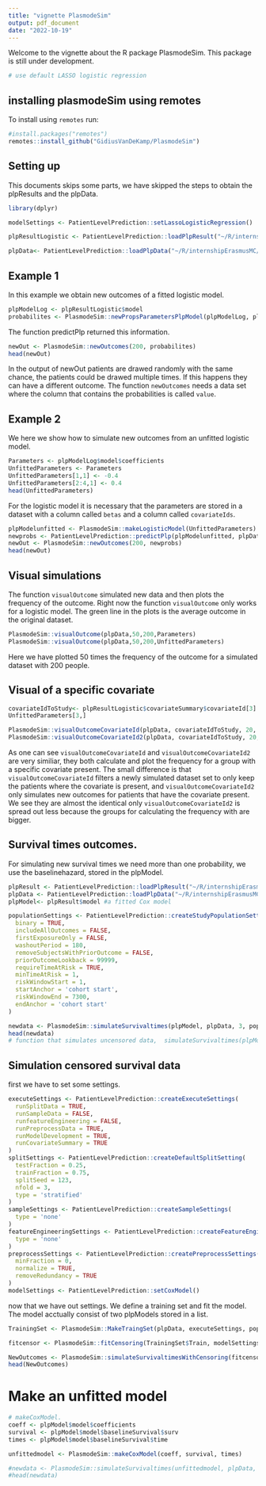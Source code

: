 ```yaml
---
title: "vignette PlasmodeSim"
output: pdf_document
date: "2022-10-19"
---
```

Welcome to the vignette about the R package PlasmodeSim. This package is still under development.

```r

# use default LASSO logistic regression

```

## installing plasmodeSim using remotes
To install using `remotes` run:
```r
#install.packages("remotes")
remotes::install_github("GidiusVanDeKamp/PlasmodeSim")
```


## Setting up
This documents skips some parts, we have skipped the steps to obtain the plpResults and the plpData. 

````r
library(dplyr) 

modelSettings <- PatientLevelPrediction::setLassoLogisticRegression()

plpResultLogistic <- PatientLevelPrediction::loadPlpResult("~/R/internshipErasmusMC/simulate-new-patients-outcomes/plp_demolog/Result")

plpData<- PatientLevelPrediction::loadPlpData("~/R/internshipErasmusMC/simulate-new-patients-outcomes/plp_demolog/Data" )
````

## Example 1

In this example we obtain new outcomes of a fitted logistic model.
````r
plpModelLog <- plpResultLogistic$model
probabilites <- PlasmodeSim::newPropsParametersPlpModel(plpModelLog, plpData, plpData$cohorts)
```` 
The function predictPlp returned this information. 

````r
newOut <- PlasmodeSim::newOutcomes(200, probabilites)
head(newOut)

````
In the output of newOut patients are drawed randomly with the same chance, the patients could be drawed multiple times. If this happens they can have a different outcome. The function `newOutcomes` needs a data set where the column that contains the probabilities is called `value`.

## Example 2 
We here we show how to simulate new outcomes from an unfitted logistic model.

````R
Parameters <- plpModelLog$model$coefficients
UnfittedParameters <- Parameters
UnfittedParameters[1,1] <- -0.4
UnfittedParameters[2:4,1] <- 0.4
head(UnfittedParameters)
````
For the logistic model it is necessary that the parameters are stored in a dataset with a column called `betas` and a column called `covariateIds`.  

````r
plpModelunfitted <- PlasmodeSim::makeLogisticModel(UnfittedParameters)
newprobs <- PatientLevelPrediction::predictPlp(plpModelunfitted, plpData,plpData$cohorts)
newOut <- PlasmodeSim::newOutcomes(200, newprobs)
head(newOut)
````

## Visual simulations

The function `visualOutcome` simulated new data and then plots the frequency of the outcome.
Right now the function `visualOutcome` only works for a logistic model. The green line in the plots is the average outcome in the original dataset. 
````r
PlasmodeSim::visualOutcome(plpData,50,200,Parameters)
PlasmodeSim::visualOutcome(plpData,50,200,UnfittedParameters)
````
Here we have plotted 50 times the frequency of the outcome for a simulated dataset with 200 people. 

## Visual of a specific covariate

````r

covariateIdToStudy<- plpResultLogistic$covariateSummary$covariateId[3]
UnfittedParameters[3,]

PlasmodeSim::visualOutcomeCovariateId(plpData, covariateIdToStudy, 20, 200, UnfittedParameters)
PlasmodeSim::visualOutcomeCovariateId2(plpData, covariateIdToStudy, 20, 200, UnfittedParameters)

````

As one can see `visualOutcomeCovariateId` and `visualOutcomeCovariateId2` are very similiar, they both calculate and plot the frequency for a group with a specific covariate present. The small difference is that `visualOutcomeCovariateId` filters a newly simulated dataset set to only keep the patients where the covariate is present, and `visualOutcomeCovariateId2` only simulates new outcomes for patients that have the covariate present. 
We see they are almost the identical only `visualOutcomeCovariateId2` is spread out less because the groups for calculating the frequency with are bigger.

## Survival times outcomes. 

For simulating new survival times we need more than one probability, we use the baselinehazard, stored in the plpModel.

````r
plpResult <- PatientLevelPrediction::loadPlpResult("~/R/internshipErasmusMC/simulate-new-patients-outcomes/plp_demoCox/Result")
plpData <- PatientLevelPrediction::loadPlpData("~/R/internshipErasmusMC/simulate-new-patients-outcomes/plp_demoCox/Data")
plpModel<- plpResult$model #a fitted Cox model 

populationSettings <- PatientLevelPrediction::createStudyPopulationSettings(
  binary = TRUE,
  includeAllOutcomes = FALSE,
  firstExposureOnly = FALSE,
  washoutPeriod = 180,
  removeSubjectsWithPriorOutcome = FALSE,
  priorOutcomeLookback = 99999,
  requireTimeAtRisk = TRUE,
  minTimeAtRisk = 1,
  riskWindowStart = 1,
  startAnchor = 'cohort start',
  riskWindowEnd = 7300,
  endAnchor = 'cohort start'
)

newdata <- PlasmodeSim::simulateSurvivaltimes(plpModel, plpData, 3, populationSettings)
head(newdata)
# function that simulates uncensored data,  simulateSurvivaltimes(plpModel, plpData, 20)
````

## Simulation censored survival data

first we have to set some settings. 
````R

executeSettings <- PatientLevelPrediction::createExecuteSettings(
  runSplitData = TRUE,
  runSampleData = FALSE,
  runfeatureEngineering = FALSE,
  runPreprocessData = TRUE,
  runModelDevelopment = TRUE,
  runCovariateSummary = TRUE
)
splitSettings <- PatientLevelPrediction::createDefaultSplitSetting(
  testFraction = 0.25,
  trainFraction = 0.75,
  splitSeed = 123,
  nfold = 3,
  type = 'stratified'
)
sampleSettings <- PatientLevelPrediction::createSampleSettings(
  type = 'none'
)
featureEngineeringSettings <- PatientLevelPrediction::createFeatureEngineeringSettings(
  type = 'none'
)
preprocessSettings <- PatientLevelPrediction::createPreprocessSettings(
  minFraction = 0,
  normalize = TRUE,
  removeRedundancy = TRUE
)
modelSettings <- PatientLevelPrediction::setCoxModel()

````
now that we have out settings. We define a training set and fit the model. The model acctually consist of two plpModels stored in a list. 

````R
TrainingSet <- PlasmodeSim::MakeTraingSet(plpData, executeSettings, populationSettings, splitSettings, sampleSettings, preprocessSettings, featureEngineeringSettings, outcomeId=3)

fitcensor <- PlasmodeSim::fitCensoring(TrainingSet$Train, modelSettings)

NewOutcomes <- PlasmodeSim::simulateSurvivaltimesWithCensoring(fitcensor, plpData, populationSettings, 20)
head(NewOutcomes)

````

# Make an unfitted model

````R
# makeCoxModel. 
coeff <- plpModel$model$coefficients
survival <- plpModel$model$baselineSurvival$surv
times <- plpModel$model$baselineSurvival$time

unfittedmodel <- PlasmodeSim::makeCoxModel(coeff, survival, times)

#newdata <- PlasmodeSim::simulateSurvivaltimes(unfittedmodel, plpData, 3, populationSettings)
#head(newdata)

````
